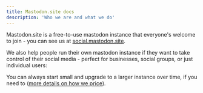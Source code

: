 ```yaml
---
title: Mastodon.site docs
description: 'Who we are and what we do'
---
```


Mastodon.site is a free-to-use mastodon instance that everyone's welcome to join - you can see us at [social.mastodon.site](https://social.mastodon.site).

We also help people run their own mastodon instance if they want to take control of their social media - perfect for businesses, social groups, or just individual users:

<Snippet file="packages.mdx" />

You can always start small and upgrade to a larger instance over time, if you need to ([more details on how we price](/managed-instance)).